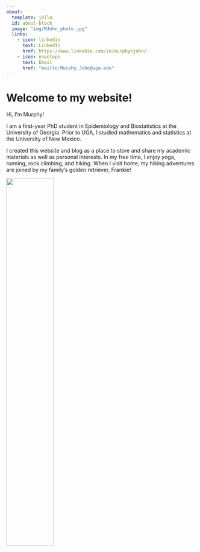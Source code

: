 ```yaml
---
about:
  template: jolla
  id: about-block
  image: "img/MJohn_photo.jpg"
  links:
    - icon: linkedin
      text: LinkedIn
      href: https://www.linkedin.com/in/murphyhjohn/
    - icon: envelope
      text: Email
      href: "mailto:Murphy.John@uga.edu"  
---
```


::: {#about-block}
:::

# Welcome to my website!

Hi, I'm Murphy!

I am a first-year PhD student in Epidemiology and Biostatistics at the University of Georgia. Prior to UGA, I studied mathematics and statistics at the University of New Mexico.

I created this website and blog as a place to store and share my academic materials as well as personal interests. In my free time, I enjoy yoga, running, rock climbing, and hiking. When I visit home, my hiking adventures are joined by my family's golden retriever, Frankie!

![](img/logo.png){fig-align="center" width="50%"}
